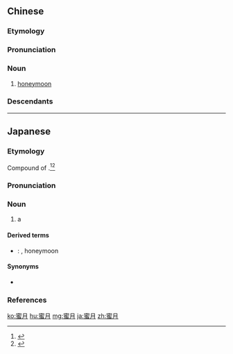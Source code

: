 ==Chinese==
{{zh-forms}}
{{wikipedia|lang=zh}}

===Etymology===
{{rfe|zh|in Japanese, calque of English honeymoon, and Ja WT cats as wasei kango}}

===Pronunciation===
{{zh-pron
|m=mìyuè
|c=mat6 jyut6
|md=mĭk-nguŏk
|mn=bi̍t-goa̍t
|w=3miq hhyq
|cat=n
}}

===Noun===
{{zh-noun}}

# [[honeymoon]]

===Descendants===
{{CJKV|蜜月|みつげつ|밀월|mật nguyệt}}

{{zh-cat|Tourism|Marriage}}

----

==Japanese==
<div style="float:right;">
{{wikipedia|lang=ja}}
{{wikipedia|Honeymoon}}
</div>
{{ja-kanjitab|みつ|げつ|yomi=o}}

===Etymology===
Compound of {{calque|ja|sort=みつげつ|etyl lang=en|蜜|tr1=mitsu|t1={{l|en|honey}}|月|tr2=getsu|t2={{l|en|moon}}, {{l|en|month}}|etyl term=honeymoon}}.<ref name="KDJ">{{R:Kokugo Dai Jiten}}</ref><ref name="SMK5">{{R:Shinmeikai5}}</ref>

===Pronunciation===
{{ja-pron|yomi=o|みつげつ|acc=0|acc_ref=DJR,SMK5,NHK|acc2=2|acc2_ref=DJR,SMK5,NHK}}

===Noun===
{{ja-noun|みつげつ}}

# a {{l|en|honeymoon}} {{gl|period of time immediately following a marriage}}

====Derived terms====
{{der-top}}
* {{ja-r|蜜月旅行|みつげつ りょこう}}: {{l|en|honeymoon}} {{l|en|travel}}, honeymoon {{l|en|trip}}
{{der-bottom}}

====Synonyms====
* {{ja-r|ハネムーン}}

===References===
<references/>

{{C|ja|Marriage|sort=みつげつ}}

[[ko:蜜月]]
[[hu:蜜月]]
[[mg:蜜月]]
[[ja:蜜月]]
[[zh:蜜月]]